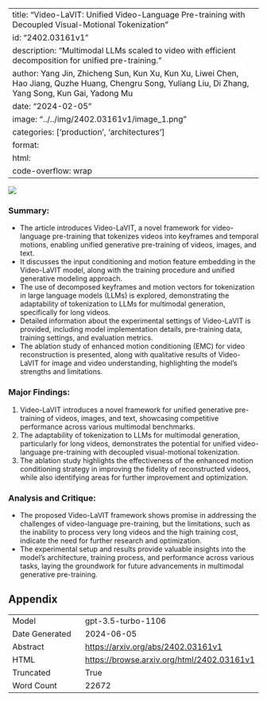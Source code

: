 
---
title: "Video-LaVIT: Unified Video-Language Pre-training with Decoupled Visual-Motional Tokenization"
id: "2402.03161v1"
description: "Multimodal LLMs scaled to video with efficient decomposition for unified pre-training."
author: Yang Jin, Zhicheng Sun, Kun Xu, Kun Xu, Liwei Chen, Hao Jiang, Quzhe Huang, Chengru Song, Yuliang Liu, Di Zhang, Yang Song, Kun Gai, Yadong Mu
date: "2024-02-05"
image: "../../img/2402.03161v1/image_1.png"
categories: ['production', 'architectures']
format:
  html:
    code-overflow: wrap
---

![](../../img/2402.03161v1/image_1.png)

### Summary:
- The article introduces Video-LaVIT, a novel framework for video-language pre-training that tokenizes videos into keyframes and temporal motions, enabling unified generative pre-training of videos, images, and text.
- It discusses the input conditioning and motion feature embedding in the Video-LaVIT model, along with the training procedure and unified generative modeling approach.
- The use of decomposed keyframes and motion vectors for tokenization in large language models (LLMs) is explored, demonstrating the adaptability of tokenization to LLMs for multimodal generation, specifically for long videos.
- Detailed information about the experimental settings of Video-LaVIT is provided, including model implementation details, pre-training data, training settings, and evaluation metrics.
- The ablation study of enhanced motion conditioning (EMC) for video reconstruction is presented, along with qualitative results of Video-LaVIT for image and video understanding, highlighting the model's strengths and limitations.

### Major Findings:
1. Video-LaVIT introduces a novel framework for unified generative pre-training of videos, images, and text, showcasing competitive performance across various multimodal benchmarks.
2. The adaptability of tokenization to LLMs for multimodal generation, particularly for long videos, demonstrates the potential for unified video-language pre-training with decoupled visual-motional tokenization.
3. The ablation study highlights the effectiveness of the enhanced motion conditioning strategy in improving the fidelity of reconstructed videos, while also identifying areas for further improvement and optimization.

### Analysis and Critique:
- The proposed Video-LaVIT framework shows promise in addressing the challenges of video-language pre-training, but the limitations, such as the inability to process very long videos and the high training cost, indicate the need for further research and optimization.
- The experimental setup and results provide valuable insights into the model's architecture, training process, and performance across various tasks, laying the groundwork for future advancements in multimodal generative pre-training.

## Appendix

|          |          |
|----------|----------|
| Model     | gpt-3.5-turbo-1106       |
| Date Generated     | 2024-06-05       |
| Abstract | [https://arxiv.org/abs/2402.03161v1](https://arxiv.org/abs/2402.03161v1)        |
| HTML     | [https://browse.arxiv.org/html/2402.03161v1](https://browse.arxiv.org/html/2402.03161v1)       |
| Truncated       | True       |
| Word Count       | 22672       |